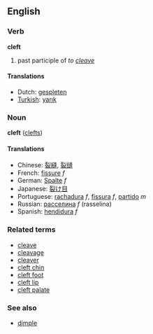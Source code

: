 ==English==
===Verb===
'''cleft'''

# past participle of ''to [[cleave]]''

====Translations====
*Dutch: [[gespleten]]
*[[Turkish]]: [[yarık]]

===Noun===
'''cleft''' ([[clefts]])

====Translations====
*Chinese: [[裂縫]], [[裂缝]]
*French: [[fissure]] ''f''
*German: [[Spalte]] ''f''
*Japanese: [[裂け目]]
*Portuguese: [[rachadura]] ''f'', [[fissura]] ''f'', [[partido]] ''m''
*Russian: [[расселина]] ''f'' (rasselina)
*Spanish: [[hendidura]] ''f''

===Related terms===
*[[cleave]]
*[[cleavage]]
*[[cleaver]]
*[[cleft chin]]
*[[cleft foot]]
*[[cleft lip]]
*[[cleft palate]]

===See also===
*[[dimple]]